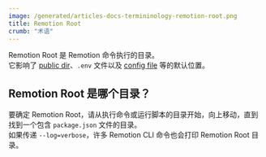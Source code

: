 ```yaml
---
image: /generated/articles-docs-termininology-remotion-root.png
title: Remotion Root
crumb: "术语"
---
```


Remotion Root 是 Remotion 命令执行的目录。  
它影响了 [public dir](/docs/terminology/public-dir)、`.env` 文件以及 [config file](/docs/config) 等的默认位置。

## Remotion Root 是哪个目录？

要确定 Remotion Root，请从执行命令或运行脚本的目录开始，向上移动，直到找到一个包含 `package.json` 文件的目录。  
如果传递 `--log=verbose`，许多 Remotion CLI 命令也会打印 Remotion Root 目录。


